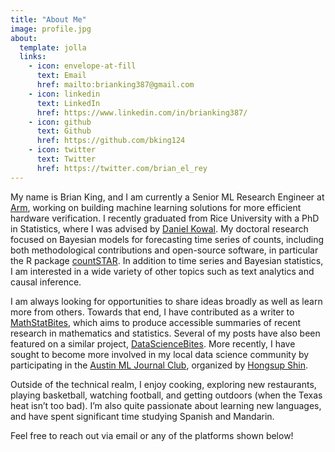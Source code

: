 ```yaml
---
title: "About Me"
image: profile.jpg
about:
  template: jolla
  links:
    - icon: envelope-at-fill
      text: Email
      href: mailto:brianking387@gmail.com 
    - icon: linkedin
      text: LinkedIn
      href: https://www.linkedin.com/in/brianking387/
    - icon: github
      text: Github
      href: https://github.com/bking124
    - icon: twitter
      text: Twitter
      href: https://twitter.com/brian_el_rey
---
```


My name is Brian King, and I am currently a Senior ML Research Engineer at [Arm](https://www.arm.com/), working on building machine learning solutions for more efficient hardware verification. I recently graduated from Rice University with a PhD in Statistics, where I was advised by [Daniel Kowal](http://www.danielrkowal.com/). My doctoral research focused on Bayesian models for forecasting time series of counts, including both methodological contributions and open-source software, in particular the R package [countSTAR](https://bking124.github.io/countSTAR/). In addition to time series and Bayesian statistics, I am interested in a wide variety of other topics such as text analytics and causal inference.

I am always looking for opportunities to share ideas broadly as well as learn more from others. Towards that end, I have contributed as a writer to [MathStatBites](https://mathstatbites.org/), which aims to produce accessible summaries of recent research in mathematics and statistics. Several of my posts have also been featured on a similar project, [DataScienceBites](https://realworlddatascience.net/ideas/datasciencebites/). More recently, I have sought to become more involved in my local data science community by participating in the [Austin ML Journal Club](https://austinmljournalclub.github.io/), organized by [Hongsup Shin](https://hongsupshin.github.io/).

Outside of the technical realm, I enjoy cooking, exploring new restaurants, playing basketball, watching football, and getting outdoors (when the Texas heat isn't too bad). I'm also quite passionate about learning new languages, and have spent significant time studying Spanish and Mandarin.

Feel free to reach out via email or any of the platforms shown below!